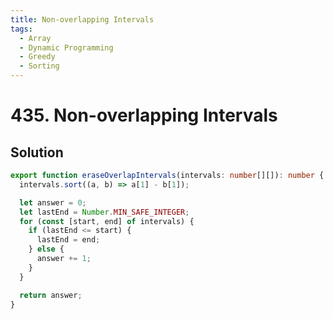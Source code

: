 ```yaml
---
title: Non-overlapping Intervals
tags:
  - Array
  - Dynamic Programming
  - Greedy
  - Sorting
---
```


# 435. Non-overlapping Intervals

<Badges>
  <LevelBadge level="medium" />
  <TopicBadge name="Array" slug="array" />
  <TopicBadge name="Dynamic Programming" slug="dynamic-programming" />
  <TopicBadge name="Greedy" slug="greedy" />
  <TopicBadge name="Sorting" slug="sorting" />
</Badges>

## Solution

```typescript filename="solution.ts" copy
export function eraseOverlapIntervals(intervals: number[][]): number {
  intervals.sort((a, b) => a[1] - b[1]);

  let answer = 0;
  let lastEnd = Number.MIN_SAFE_INTEGER;
  for (const [start, end] of intervals) {
    if (lastEnd <= start) {
      lastEnd = end;
    } else {
      answer += 1;
    }
  }

  return answer;
}
```

<ProblemLink
  codingSite="leetcode"
  href="https://leetcode.com/problems/non-overlapping-intervals"
  title="Non-overlapping Intervals"
/>
